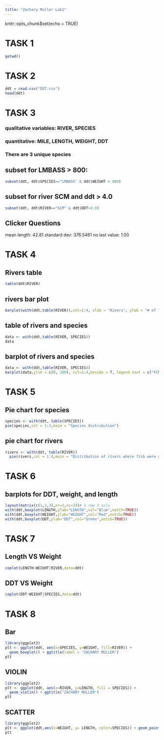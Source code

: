 ```yaml
---
title: "Zachary Muller Lab1"
---
```

knitr::opts_chunk$set(echo = TRUE)

# TASK 1
```r
getwd()
```

# TASK 2
```r
ddt = read.csv("DDT.csv")
head(ddt)
```
# TASK 3
### qualitative variables: RIVER, SPECIES
### quantitative: MILE, LENGTH, WEIGHT, DDT
### There are 3 unique species

## subset for LMBASS > 800:
```r
subset(ddt, ddt$SPECIES=="LMBASS" & ddt$WEIGHT > 800)
```
## subset for river SCM and ddt > 4.0
```r
subset(ddt, ddt$RIVER=="SCM" & ddt$DDT>4.0)
```

## Clicker Questions
mean length: 42.81
standard dev: 376.5461
no
last value: 1.00

# TASK 4
## Rivers table
```r
table(ddt$RIVER)
```
## rivers bar plot
```r
barplot(with(ddt,table(RIVER)),col=1:4, xlab = "Rivers", ylab = "# of fish measured")
```
## table of rivers and species
```r
data <- with(ddt,table(RIVER, SPECIES))
data
```
## barplot of rivers and species
```r
data <- with(ddt,table(RIVER, SPECIES))
barplot(data,ylim = c(0, 100), col=1:4,beside = T, legend.text = c("FCM", "LCM", "SCM", "TRM"), xlab = "Species", ylab = "# of fish measured", args.legend = list(x="topleft",title="Rivers"))
```

# TASK 5
## Pie chart for species 
```r
species <- with(ddt, table(SPECIES))
pie(species,col = 1:3,main = "Species distribution")
```
## pie chart for rivers
```r
rivers <- with(ddt, table(RIVER))
  pie(rivers,col = 1:4,main = "Distribution of rivers where fish were measured")
```

# TASK 6
## barplots for DDT, weight, and length
```r
layout(matrix(c(1,2,3),nr=1,nc=3))# 1 row 3 cols
with(ddt,boxplot(LENGTH,ylab="LENGTH",col="Blue",notch=TRUE))
with(ddt,boxplot(WEIGHT,ylab="WEIGHT",col="Red",notch=TRUE))
with(ddt,boxplot(DDT,ylab="DDT",col="Green",notch=TRUE))
```

# TASK 7
## Length VS Weight
```r
coplot(LENGTH~WEIGHT|RIVER,data=ddt)
```
## DDT VS Weight
```r
coplot(DDT~WEIGHT|SPECIES,data=ddt)
```

# TASK 8
## Bar
```r
library(ggplot2)
plt <- ggplot(ddt, aes(x=SPECIES, y=WEIGHT, fill=RIVER)) + 
  geom_boxplot() + ggtitle(label = "ZACHARY MULLER")
plt
```

## VIOLIN
```r
library(ggplot2)
plt <- ggplot(ddt, aes(x=RIVER, y=LENGTH, fill = SPECIES)) + 
  geom_violin() + ggtitle("ZACHARY MULLER")
plt
```
## SCATTER
```r
library(ggplot2)
plt <- ggplot(ddt,aes(x=WEIGHT, y= LENGTH, color=SPECIES)) + geom_point() + ggtitle("ZACHARY MULLER")
plt
```



